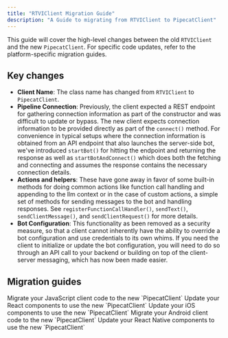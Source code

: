 ```yaml
---
title: "RTVIClient Migration Guide"
description: "A Guide to migrating from RTVIClient to PipecatClient"
---
```


This guide will cover the high-level changes between the old `RTVIClient` and the new `PipecatClient`. For specific code updates, refer to the platform-specific migration guides.

## Key changes

- **Client Name**: The class name has changed from `RTVIClient` to `PipecatClient`.
- **Pipeline Connection**: Previously, the client expected a REST endpoint for gathering connection information as part of the constructor and was difficult to update or bypass. The new client expects connection information to be provided directly as part of the `connect()` method. For convenience in typical setups where the connection information is obtained from an API endpoint that also launches the server-side bot, we've introduced `startBot()` for hitting the endpoint and returning the response as well as `startBotAndConnect()` which does both the fetching and connecting and assumes the response contains the necessary connection details.
- **Actions and helpers**: These have gone away in favor of some built-in methods for doing common actions like function call handling and appending to the llm context or in the case of custom actions, a simple set of methods for sending messages to the bot and handling responses. See `registerFunctionCallHandler()`, `sendText()`, `sendClientMessage()`, and `sendClientRequest()` for more details.
- **Bot Configuration**: This functionality as been removed as a security measure, so that a client cannot inherently have the ability to override a bot configuration and use credentials to its own whims. If you need the client to initialize or update the bot configuration, you will need to do so through an API call to your backend or building on top of the client-server messaging, which has now been made easier.


## Migration guides

<CardGroup cols={2}>
  <Card
    title="JavaScript"
    icon="code"
    href="/client/js/migration-guide"
  >
    Migrate your JavaScript client code to the new `PipecatClient`
  </Card>
  <Card
    title="React"
    icon="react"
    href="/client/react/migration-guide"
  >
    Update your React components to use the new `PipecatClient`
  </Card>
  <Card
    title="iOS"
    icon="swift"
    href="/client/ios/migration-guide"
  >
    Update your iOS components to use the new `PipecatClient`
  </Card>
  <Card
    title="Android"
    icon="android"
    href="/client/android/migration-guide"
  >
    Migrate your Android client code to the new `PipecatClient`
  </Card>
  <Card
    title="React Native"
    icon="react"
    href="/client/react-native/migration-guide"
  >
    Update your React Native components to use the new `PipecatClient`
  </Card>
</CardGroup>
